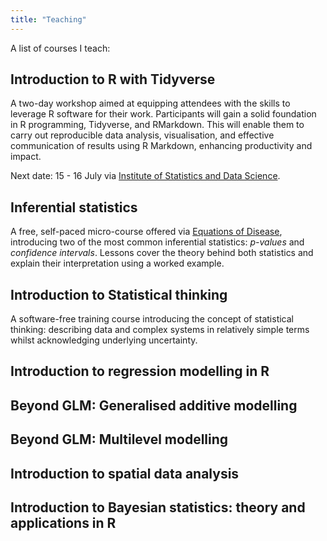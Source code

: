 ```yaml
---
title: "Teaching"
---
```


A list of courses I teach:

## Introduction to R with Tidyverse
A two-day workshop aimed at equipping attendees with the skills to leverage R software for their work. Participants will gain a solid foundation in R programming, Tidyverse, and RMarkdown. This will enable them to carry out reproducible data analysis, visualisation, and effective communication of results using R Markdown, enhancing productivity and impact. 

Next date: 15 - 16 July via [Institute of Statistics and Data Science](https://instats.org/seminar/introduction-to-r-with-tidyverse-2542).


## Inferential statistics
A free, self-paced micro-course offered via [Equations of Disease](https://equationsofdisease.com/courses/inferential-statistics/), introducing two of the most common inferential statistics: *p-values* and *confidence intervals*. Lessons cover the theory behind both statistics and explain their interpretation using a worked example.


## Introduction to Statistical thinking
A software-free training course introducing the concept of statistical thinking: describing data and complex systems in relatively simple terms whilst acknowledging underlying uncertainty. 

## Introduction to regression modelling in R


## Beyond GLM: Generalised additive modelling


## Beyond GLM: Multilevel modelling


## Introduction to spatial data analysis


## Introduction to Bayesian statistics: theory and applications in R